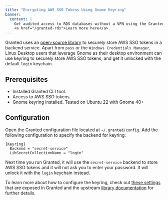 ```yaml
---
title: "Encrypting AWS SSO Tokens Using Gnome Keyring"
banner:
  content: |
    Get audited access to RDS databases without a VPN using the Granted RDS Plugin.
    <a href="/granted-rds">Learn more here</a>.
---
```


Granted uses an [open-source library](https://github.com/99designs/keyring) to securely store AWS SSO tokens in a backend service. Apart from `pass` or the `Windows Credentials Manager`, Linux Desktop users that leverage Gnome as their desktop environment can use keyring to securely store AWS SSO tokens, and get it unlocked with the default `login` keychain.

## Prerequisites

- Installed Granted CLI tool.
- Access to AWS SSO tokens.
- Gnome keyring installed. Tested on Ubuntu 22 with Gnome 40+

## Configuration

Open the Granted configuration file located at `~/.granted/config`. Add the following configuration to specify the backend for keyring:

```
[Keyring]
  Backend = "secret-service"
  LibSecretCollectionName = "login"
```

Next time you run Granted, it will use the `secret-service` backend to store AWS SSO tokens and it will not ask you to enter your password. It will unlock it with the `login` keychain instead.

To learn more about how to configure the keyring, check out [these settings](https://github.com/common-fate/granted/blob/bcf79899f282cceff6313f1757d963e4dbbf44e1/pkg/config/config.go#L58-L63) that are exposed in Granted and the upstream [library documentation](https://pkg.go.dev/github.com/99designs/keyring?utm_source=godoc) for further details.
